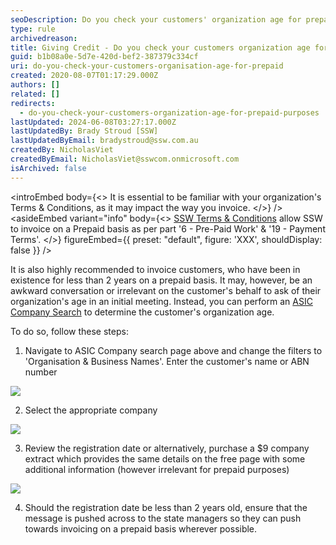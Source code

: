 ```yaml
---
seoDescription: Do you check your customers' organization age for prepaid purposes? Learn how to determine a customer's organization age and ensure timely invoicing with ASIC Company Search.
type: rule
archivedreason:
title: Giving Credit - Do you check your customers organization age for prepaid purposes?
guid: b1b08a0e-5d7e-420d-bef2-387379c334cf
uri: do-you-check-your-customers-organisation-age-for-prepaid
created: 2020-08-07T01:17:29.000Z
authors: []
related: []
redirects:
  - do-you-check-your-customers-organization-age-for-prepaid-purposes
lastUpdated: 2024-06-08T03:27:17.000Z
lastUpdatedBy: Brady Stroud [SSW]
lastUpdatedByEmail: bradystroud@ssw.com.au
createdBy: NicholasViet
createdByEmail: NicholasViet@sswcom.onmicrosoft.com
isArchived: false
---
```


<introEmbed
  body={<>
It is essential to be familiar with your organization's Terms & Conditions, as it may impact the way you invoice.
  </>}
/>
<asideEmbed
  variant="info"
  body={<>
    [SSW Terms & Conditions](https://ssw.com.au/ssw/Consulting/Terms-and-Conditions/) allow SSW to invoice on a Prepaid basis as per part '6 - Pre-Paid Work' & '19 - Payment Terms'.
  </>}
  figureEmbed={{
    preset: "default",
    figure: 'XXX',
    shouldDisplay: false
  }}
/>

It is also highly recommended to invoice customers, who have been in existence for less than 2 years on a prepaid basis. It may, however, be an awkward conversation or irrelevant on the customer's behalf to ask of their organization's age in an initial meeting. Instead, you can perform an [ASIC Company Search](https://connectonline.asic.gov.au/RegistrySearch) to determine the customer's organization age.

To do so, follow these steps:

1. Navigate to ASIC Company search page above and change the filters to 'Organisation & Business Names'. Enter the customer's name or ABN number

![](/uploads/rules/do-you-check-your-customers-organisation-age-for-prepaid/2020-08-07_11-42-16.png)

2. Select the appropriate company

![](/uploads/rules/do-you-check-your-customers-organisation-age-for-prepaid/2020-08-07_11-48-14.png)

3. Review the registration date or alternatively, purchase a $9 company extract which provides the same details on the free page with some additional information (however irrelevant for prepaid purposes)

![](/uploads/rules/do-you-check-your-customers-organisation-age-for-prepaid/2020-08-07_11-56-41655.png)

4. Should the registration date be less than 2 years old, ensure that the message is pushed across to the state managers so they can push towards invoicing on a prepaid basis wherever possible.

